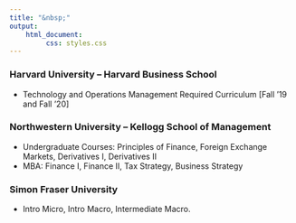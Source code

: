 ```yaml
---
title: "&nbsp;"
output: 
    html_document:
         css: styles.css
---
```


<link rel="stylesheet" href="styles.css" type="text/css">

### Harvard University -- Harvard Business School

  - Technology and Operations Management Required Curriculum  [Fall '19 and Fall '20]


### Northwestern University -- Kellogg School of Management 
 
 - Undergraduate Courses: Principles of Finance, Foreign Exchange Markets, Derivatives I, Derivatives II
 - MBA: Finance I, Finance II, Tax Strategy, Business Strategy

### Simon Fraser University 

  - Intro Micro, Intro Macro, Intermediate Macro. 